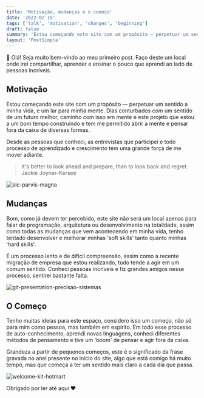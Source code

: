```yaml
---
title: 'Motivação, mudanças e o começo'
date: '2022-02-15'
tags: ['talk', 'motivation', 'changes', 'beginning']
draft: false
summary: 'Estou começando este site com um propósito — perpetuar um sentido a minha vida, e um lar para minha mente.'
layout: 'PostSimple'
---
```


👋 Olá! Seja muito bem-vindo ao meu primeiro post. Faço deste um local onde irei compartilhar, aprender e ensinar o pouco que aprendi ao lado de pessoas incríveis.

## Motivação

Estou começando este site com um propósito — perpetuar um sentido a minha vida, e um lar para minha mente. Dias conturbados com um sentido de um futuro melhor, caminho com isso em mente e este projeto  que estou a um bom tempo construindo e tem me permitido abrir a mente e pensar fora da caixa de diversas formas.

Desde as pessoas que conheci, as entrevistas que participei e todo processo de aprendizado e crescimento tem uma grande força de me mover adiante.

> It's better to look ahead and prepare, than to look back and regret. Jackie Joyner-Kersee

![sic-parvis-magna](/static/images/motivation-changes-and-the-beginning/sic-parvis-magna.jpg)

## Mudanças

Bom, como já devem ter percebido, este site não será um local apenas para falar de programação, arquitetura ou desenvolvimento na totalidade, assim como todas as mudanças que vem acontecendo em minha vida, tenho tentado desenvolver e melhorar minhas 'soft skills' tanto quanto minhas 'hard skills'. 

É um processo lento e de difícil compreensão, assim como a recente migração de empresa que estou realizando, tudo tende a agir em um comum sentido. Conheci pessoas incríveis e fiz grandes amigos nesse processo, sentirei bastante falta.

![git-presentation-precisao-sistemas](/static/images/motivation-changes-and-the-beginning/git-presentation-precisao-sistemas.jpg)

## O Começo

Tenho muitas ideias para este espaço, considero isso um começo, não só para mim como pessoa, mas também em espírito. Em todo esse processo de auto-conhecimento, aprendi novas linguagens, conheci diferentes métodos de pensamento e tive um 'boom' de pensar e agir fora da caixa.

Grandeza a partir de pequenos começos, este é o significado da frase gravada no anel presente no início do site, algo que está comigo há muito tempo, mas que começa a ter  um sentido mais claro a cada dia que passa.

![welcome-kit-hotmart](/static/images/motivation-changes-and-the-beginning/welcome-kit-hotmart.jpg)

Obrigado por ler até aqui ❤️